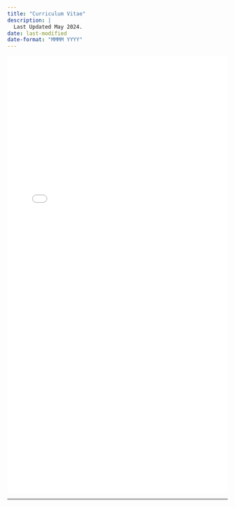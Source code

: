 ```yaml
---
title: "Curriculum Vitae"
description: |
  Last Updated May 2024.
date: last-modified
date-format: "MMMM YYYY"
---
```


<embed src="cv/cv.pdf" height="1000" width="100%" type="application/pdf" />

--- 
